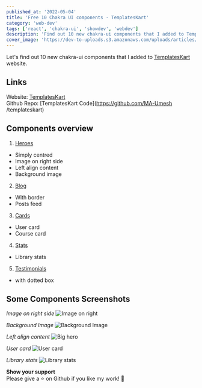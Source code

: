 ```yaml
---
published_at: '2022-05-04'
title: 'Free 10 Chakra UI components - TemplatesKart'
category: 'web-dev'
tags: ['react', 'chakra-ui', 'showdev', 'webdev']
description: 'Find out 10 new chakra-ui components that I added to TemplatesKart website.'
cover_image: 'https://dev-to-uploads.s3.amazonaws.com/uploads/articles/xs79e05cess46fwd4th6.png'
---
```


Let's find out 10 new chakra-ui components that I added to [TemplatesKart](https://templateskart.com) website.

## Links

Website: [TemplatesKart](https://templateskart.com) <br />
Github Repo: [TemplatesKart Code](https://github.com/MA-Umesh /templateskart) <br />

## Components overview

1. [Heroes](https://templateskart.com/components/heroes)

- Simply centred
- Image on right side
- Left align content
- Background image

2. [Blog](https://templateskart.com/components/blog)

- With border
- Posts feed

3. [Cards](https://templateskart.com/components/cards)

- User card
- Course card

4. [Stats](https://templateskart.com/components/stats)

- Library stats

5. [Testimonials](https://templateskart.com/components/testimonials)

- with dotted box

## Some Components Screenshots

_Image on right side_
![Image on right](https://dev-to-uploads.s3.amazonaws.com/uploads/articles/71ayy1uzsuzjo3xsfa7k.png)

_Background Image_
![Background Image](https://dev-to-uploads.s3.amazonaws.com/uploads/articles/zdfhwxdrfh9t5xj4qbn9.png)

_Left align content_
![Big hero](https://dev-to-uploads.s3.amazonaws.com/uploads/articles/2yaofoxpbgdyibce7hr1.png)

_User card_
![User card](https://dev-to-uploads.s3.amazonaws.com/uploads/articles/6ff8h8mwb6lnuk0cvyth.png)

_Library stats_
![Library stats](https://dev-to-uploads.s3.amazonaws.com/uploads/articles/sw1j9ajhn2qai6ai0ikq.png)<br />

**Show your support** <br />
Please give a ⭐️ on Github if you like my work! 🙏
